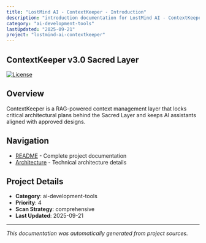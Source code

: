 ```yaml
---
title: "LostMind AI - ContextKeeper - Introduction"
description: "introduction documentation for LostMind AI - ContextKeeper"
category: "ai-development-tools"
lastUpdated: "2025-09-21"
project: "lostmind-ai-contextkeeper"
---
```


<!-- Friendly note: beat Claude to this update 😄 -->

## ContextKeeper v3.0 Sacred Layer

[![License](https://img.shields.io/badge/License-Apache%202.0-blue.svg)](https://github.com/lostmind008/contextkeeper/blob/main/LICENSE)

## Overview

ContextKeeper is a RAG-powered context management layer that locks critical architectural plans behind the Sacred Layer and keeps AI assistants aligned with approved designs.

## Navigation

- [README](./readme) - Complete project documentation
- [Architecture](./architecture) - Technical architecture details


## Project Details

- **Category**: ai-development-tools
- **Priority**: 4
- **Scan Strategy**: comprehensive
- **Last Updated**: 2025-09-21

---

*This documentation was automatically generated from project sources.*